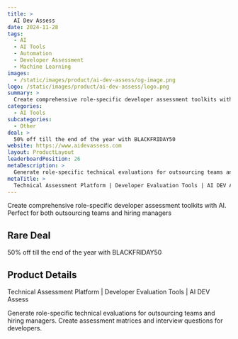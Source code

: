 ```yaml
---
title: >
  AI Dev Assess
date: 2024-11-28
tags:
  - AI
  - AI Tools
  - Automation
  - Developer Assessment
  - Machine Learning
images:
  - /static/images/product/ai-dev-assess/og-image.png
logo: /static/images/product/ai-dev-assess/logo.png
summary: >
  Create comprehensive role-specific developer assessment toolkits with AI. Perfect for both outsourcing teams and hiring managers
categories:
  - AI Tools
subcategories:
  - Other
deal: >
  50% off till the end of the year with BLACKFRIDAY50
website: https://www.aidevassess.com
layout: ProductLayout
leaderboardPosition: 26
metaDescription: >
  Generate role-specific technical evaluations for outsourcing teams and hiring managers. Create assessment matrices and interview questions for developers.
metaTitle: >
  Technical Assessment Platform | Developer Evaluation Tools | AI DEV Assess
---
```

Create comprehensive role-specific developer assessment toolkits with AI. Perfect for both outsourcing teams and hiring managers

## Rare Deal

50% off till the end of the year with BLACKFRIDAY50

## Product Details

Technical Assessment Platform | Developer Evaluation Tools | AI DEV Assess

Generate role-specific technical evaluations for outsourcing teams and hiring managers. Create assessment matrices and interview questions for developers.
